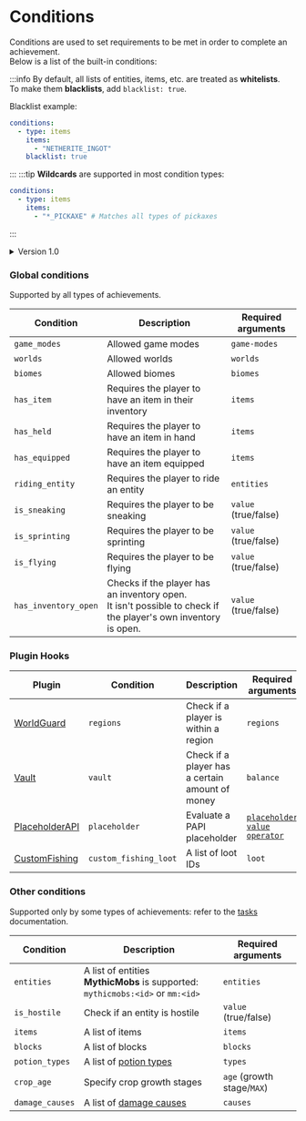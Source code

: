 # Conditions

Conditions are used to set requirements to be met in order to complete an achievement. <br/>
Below is a list of the built-in conditions:

:::info
By default, all lists of entities, items, etc. are treated as **whitelists**. <br/>
To make them **blacklists**, add `blacklist: true`.

Blacklist example:
```yaml
conditions:
  - type: items
    items:
      - "NETHERITE_INGOT"
    blacklist: true
```
:::
:::tip
**Wildcards** are supported in most condition types:
```yaml
conditions:
  - type: items
    items:
      - "*_PICKAXE" # Matches all types of pickaxes
```
:::

<details>
    <summary>Version 1.0</summary>
    <p>
        ### Global Conditions
        Supported by all types of achievements.

        | Condition            | Description                                                                                                       | Examples                 |
        |----------------------|-------------------------------------------------------------------------------------------------------------------|--------------------------|
        | `game-modes`         | Allowed game modes                                                                                                | `- SURVIVAL`             |
        | `worlds`             | Allowed worlds                                                                                                    | `- "world"`              |
        | `item-in-hand`       | Requires the player to have an item in hand                                                                       | `- <material>`           |
        | `item-equipped`      | Requires the player to have an item equipped                                                                      | `- <material>`           |
        | `riding-entity`      | Requires the player to ride an entity                                                                             | `- ALL`<br/>`- <entity>` |
        | `regions`            | A list of [WorldGuard](https://dev.bukkit.org/projects/worldguard) regions                                        | `- <region-id>`          |
        | `is-sneaking`        | Requires the player to be sneaking                                                                                | `true` `false`           |
        | `is-sprinting`       | Requires the player to be sprinting                                                                               | `true` `false`           |
        | `is-flying`          | Requires the player to be flying                                                                                  | `true` `false`           |
        | `has-open-inventory` | Checks if the player has an inventory open.<br/>It isn't possible to check if the player's own inventory is open. | `true` `false`           |

        ### Task-specific Conditions
        Supported only by some types of achievements.

        | Condition        | Description                                                                                          | Examples                                                    |
        |------------------|------------------------------------------------------------------------------------------------------|-------------------------------------------------------------|
        | `entities`       | A list of entities                                                                                   | `- CHICKEN`<br/>`- mythicmobs:<mob-id>`<br/>`- mm:<mob-id>` |
        | `items`          | A list of items                                                                                      | `- <material>`                                              |
        | `blocks`         | A list of blocks                                                                                     | `- <material>`                                              |
        | `potion-effects` | A list of [potion types](https://hub.spigotmc.org/javadocs/spigot/org/bukkit/potion/PotionType.html) | `- SWIFTNESS`                                               |
        | `crop-age`       | Specify crop growth stages                                                                           | `MAX` `<age>`                                               |
    </p>
</details>

### Global conditions
Supported by all types of achievements.

| Condition            | Description                                                                                                       | Required arguments                 |
|----------------------|-------------------------------------------------------------------------------------------------------------------|--------------------------|
| `game_modes`         | Allowed game modes                                                                                                | `game-modes`             |
| `worlds`             | Allowed worlds                                                                                                    | `worlds`                 |
| `biomes`             | Allowed biomes                                                                                                    | `biomes`                 |
| `has_item`           | Requires the player to have an item in their inventory                                                            | `items`                  |
| `has_held`       | Requires the player to have an item in hand                                                                           | `items`                  |
| `has_equipped`      | Requires the player to have an item equipped                                                                       | `items`                  |
| `riding_entity`      | Requires the player to ride an entity                                                                             | `entities`               |
| `is_sneaking`        | Requires the player to be sneaking                                                                                | `value` (true/false)           |
| `is_sprinting`       | Requires the player to be sprinting                                                                               | `value` (true/false)           |
| `is_flying`          | Requires the player to be flying                                                                                  | `value` (true/false)           |
| `has_inventory_open` | Checks if the player has an inventory open.<br/>It isn't possible to check if the player's own inventory is open. | `value` (true/false)           |

### Plugin Hooks

| Plugin   | Condition       | Description             | Required arguments |
|----------|-----------------|-------------------------|--------------------|
| [WorldGuard](https://dev.bukkit.org/projects/worldguard) | `regions` | Check if a player is within a region | `regions` |
| [Vault](https://www.spigotmc.org/resources/34315/) | `vault` | Check if a player has a certain amount of money | `balance` |
| [PlaceholderAPI](https://www.spigotmc.org/resources/6245/) | `placeholder` | Evaluate a PAPI placeholder | [`placeholder` `value` `operator`](./tasks/placeholder#placeholders-that-output-text) |
| [CustomFishing](https://polymart.org/resource/customfishing.2723) | `custom_fishing_loot` | A list of loot IDs | `loot` |

### Other conditions
Supported only by some types of achievements: refer to the [tasks](./tasks) documentation.

| Condition        | Description                                                                                          | Required arguments                                                    |
|------------------|------------------------------------------------------------------------------------------------------|-------------------------------------------------------------|
| `entities`       | A list of entities <br/> **MythicMobs** is supported: `mythicmobs:<id>` or `mm:<id>`                                                                                   | `entities` |
| `is_hostile`     | Check if an entity is hostile                                                                        | `value` (true/false) |
| `items`          | A list of items                                                                                      | `items`                                              |
| `blocks`         | A list of blocks                                                                                     | `blocks`                                              |
| `potion_types`   | A list of [potion types](https://hub.spigotmc.org/javadocs/spigot/org/bukkit/potion/PotionType.html) | `types`                                               |
| `crop_age`       | Specify crop growth stages                                                                           | `age` (growth stage/`MAX`)                            |
| `damage_causes`  | A list of [damage causes](https://hub.spigotmc.org/javadocs/bukkit/org/bukkit/event/entity/EntityDamageEvent.DamageCause.html)                 | `causes`                                              |
